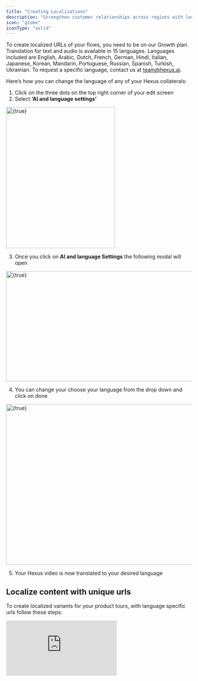 ```yaml
---
title: "Creating Localizations"
description: "Strengthen customer relationships across regions with localization capabilities available within Hexus."
icon: "globe"
iconType: "solid"
---
```


To create localized URLs of your flows, you need to be on our Growth plan. Translation for text and audio is available in 15 languages. Languages included are English, Arabic, Dutch, French, German, Hindi, Italian, Japanese, Korean, Mandarin, Portuguese, Russian, Spanish, Turkish, Ukrainian. To request a specific language, contact us at [team@hexus.ai](mailto:team@hexus.ai).

Here’s how you can change the language of any of your Hexus collaterals:

1. Click on the three dots on the top right corner of your edit screen
2. Select **‘AI and language settings’**

<img
  height="383"
  width="295"
  src="/Screenshot2025-08-06at1.55.24AM.png"
  alt={true}
  title={true}
/>

3. Once you click on **AI and language Settings** the following modal will open

<img
  height="299"
  width="624"
  src="/Screenshot2025-08-06at1.55.43AM.png"
  alt={true}
  title={true}
/>

4. You can change your choose your language from the drop down and click on done

<img
  height="436"
  width="624"
  src="/Screenshot2025-08-06at1.55.58AM.png"
  alt={true}
  title={true}
/>

5. Your Hexus video is now translated to your desired language

## Localize content with unique urls

To create localized variants for your product tours, with language specific urls follow these steps:

<div style={{ position:"relative",width:"100%",paddingTop:"56.25%" }}>
<iframe src="https://app.usehexus.com/embed/6015823b-b0d8-4c1d-bc35-d06582dfe068" title="Hexus Localization" frameborder="0" allow="accelerometer; autoplay; clipboard-write; encrypted-media; gyroscope; picture-in-picture" allowfullscreen style={{ position:"absolute",top:0,left:0,width:"100%",height:"100%" }} />

</div>

Contact us for translating video or audio steps or in your Hexus tours.

For users on a starter plan, while you cannot generate unique URLs with standard locale codes, you can still translate your flows into one of our 15 languages and share it as a unique link.

## Enable voiceover in different languages

1. Go to the **Edit** tab
2. Open the Media Toolbar

<img
  height="800"
  width="400"
  src="/Screenshot2025-08-07at1.52.08AM.png"
  alt={true}
  title={true}
/>

3. Enter the voiceover text in your target language.
4. Select any speaker to preview the language. All of the speakers support multilingual speech.